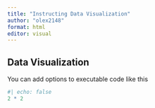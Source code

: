```yaml
---
title: "Instructing Data Visualization"
author: "olex2148"
format: html
editor: visual
---
```


## Data Visualization

You can add options to executable code like this

```r
#| echo: false
2 * 2
```

